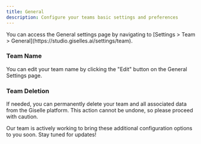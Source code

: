 ```yaml
---
title: General
description: Configure your teams basic settings and preferences
---
```


<Info>
You can access the General settings page by navigating to [Settings > Team > General](https://studio.giselles.ai/settings/team).
</Info>

### Team Name

You can edit your team name by clicking the "Edit" button on the General Settings page.

### Team Deletion

If needed, you can permanently delete your team and all associated data from the Giselle platform. This action cannot be undone, so please proceed with caution.

Our team is actively working to bring these additional configuration options to you soon. Stay tuned for updates!

